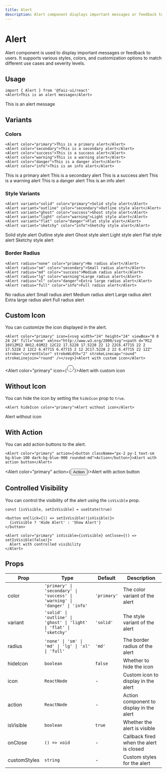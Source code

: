 ```yaml
---
title: Alert
description: Alert component displays important messages or feedback to users.
---
```



# Alert

Alert component is used to display important messages or feedback to users. It supports various styles, colors, and customization options to match different use cases and severity levels.

## Usage

```tsx
import { Alert } from '@faiz-ui/react'
<Alert>This is an alert message</Alert>
```

<Alert>This is an alert message</Alert>

## Variants

### Colors

```tsx
<Alert color="primary">This is a primary alert</Alert>
<Alert color="secondary">This is a secondary alert</Alert>
<Alert color="success">This is a success alert</Alert>
<Alert color="warning">This is a warning alert</Alert>
<Alert color="danger">This is a danger alert</Alert>
<Alert color="info">This is an info alert</Alert>
```

<div className="flex flex-wrap gap-4">
  <Alert color="primary">This is a primary alert</Alert>
  <Alert color="secondary">This is a secondary alert</Alert>
  <Alert color="success">This is a success alert</Alert>
  <Alert color="warning">This is a warning alert</Alert>
  <Alert color="danger">This is a danger alert</Alert>
  <Alert color="info">This is an info alert</Alert>
</div>

### Style Variants

```tsx
<Alert variant="solid" color="primary">Solid style alert</Alert>
<Alert variant="outline" color="secondary">Outline style alert</Alert>
<Alert variant="ghost" color="success">Ghost style alert</Alert>
<Alert variant="light" color="warning">Light style alert</Alert>
<Alert variant="flat" color="danger">Flat style alert</Alert>
<Alert variant="sketchy" color="info">Sketchy style alert</Alert>
```

<div className="flex flex-wrap gap-4">
  <Alert variant="solid" color="primary">Solid style alert</Alert>
  <Alert variant="outline" color="secondary">Outline style alert</Alert>
  <Alert variant="ghost" color="success">Ghost style alert</Alert>
  <Alert variant="light" color="warning">Light style alert</Alert>
  <Alert variant="flat" color="danger">Flat style alert</Alert>
  <Alert variant="sketchy" color="info">Sketchy style alert</Alert>
</div>

### Border Radius

```tsx
<Alert radius="none" color="primary">No radius alert</Alert>
<Alert radius="sm" color="secondary">Small radius alert</Alert>
<Alert radius="md" color="success">Medium radius alert</Alert>
<Alert radius="lg" color="warning">Large radius alert</Alert>
<Alert radius="xl" color="danger">Extra large radius alert</Alert>
<Alert radius="full" color="info">Full radius alert</Alert>
```

<div className="flex flex-wrap gap-4">
  <Alert radius="none" color="primary">No radius alert</Alert>
  <Alert radius="sm" color="secondary">Small radius alert</Alert>
  <Alert radius="md" color="success">Medium radius alert</Alert>
  <Alert radius="lg" color="warning">Large radius alert</Alert>
  <Alert radius="xl" color="danger">Extra large radius alert</Alert>
  <Alert radius="full" color="info">Full radius alert</Alert>
</div>

## Custom Icon

You can customize the icon displayed in the alert.

```tsx
<Alert color="primary" icon={<svg width="24" height="24" viewBox="0 0 24 24" fill="none" xmlns="http://www.w3.org/2000/svg"><path d="M12 16V12M12 8H12.01M22 12C22 17.5228 17.5228 22 12 22C6.47715 22 2 17.5228 2 12C2 6.47715 6.47715 2 12 2C17.5228 2 22 6.47715 22 12Z" stroke="currentColor" strokeWidth="2" strokeLinecap="round" strokeLinejoin="round" /></svg>}>Alert with custom icon</Alert>
```

<Alert color="primary" icon={<svg width="24" height="24" viewBox="0 0 24 24" fill="none" xmlns="http://www.w3.org/2000/svg"><path d="M12 16V12M12 8H12.01M22 12C22 17.5228 17.5228 22 12 22C6.47715 22 2 17.5228 2 12C2 6.47715 6.47715 2 12 2C17.5228 2 22 6.47715 22 12Z" stroke="currentColor" strokeWidth="2" strokeLinecap="round" strokeLinejoin="round" /></svg>}>Alert with custom icon</Alert>

## Without Icon

You can hide the icon by setting the `hideIcon` prop to `true`.

```tsx
<Alert hideIcon color="primary">Alert without icon</Alert>
```

<Alert hideIcon color="primary">Alert without icon</Alert>

## With Action

You can add action buttons to the alert.

```tsx
<Alert color="primary" action={<button className="px-2 py-1 text-sm bg-blue-100 dark:bg-blue-900 rounded-md">Action</button>}>Alert with action button</Alert>
```

<Alert color="primary" action={<button className="px-2 py-1 text-sm bg-blue-100 dark:bg-blue-900 rounded-md">Action</button>}>Alert with action button</Alert>

## Controlled Visibility

You can control the visibility of the alert using the `isVisible` prop.

```tsx
const [isVisible, setIsVisible] = useState(true)

<button onClick={() => setIsVisible(!isVisible)}>
  {isVisible ? 'Hide Alert' : 'Show Alert'}
</button>

<Alert color="primary" isVisible={isVisible} onClose={() => setIsVisible(false)}>
  Alert with controlled visibility
</Alert>
```

## Props

| Prop         | Type                                                                       | Default     | Description                              |
| ------------ | -------------------------------------------------------------------------- | ----------- | ---------------------------------------- |
| color        | `'primary' \| 'secondary' \| 'success' \| 'warning' \| 'danger' \| 'info'` | `'primary'` | The color variant of the alert           |
| variant      | `'solid' \| 'outline' \| 'ghost' \| 'light' \| 'flat' \| 'sketchy'`        | `'solid'`   | The style variant of the alert           |
| radius       | `'none' \| 'sm' \| 'md' \| 'lg' \| 'xl' \| 'full'`                         | `'md'`      | The border radius of the alert           |
| hideIcon     | `boolean`                                                                  | `false`     | Whether to hide the icon                 |
| icon         | `ReactNode`                                                                | -           | Custom icon to display in the alert      |
| action       | `ReactNode`                                                                | -           | Action component to display in the alert |
| isVisible    | `boolean`                                                                  | `true`      | Whether the alert is visible             |
| onClose      | `() => void`                                                               | -           | Callback fired when the alert is closed  |
| customStyles | `string`                                                                   | -           | Custom styles for the alert              |
